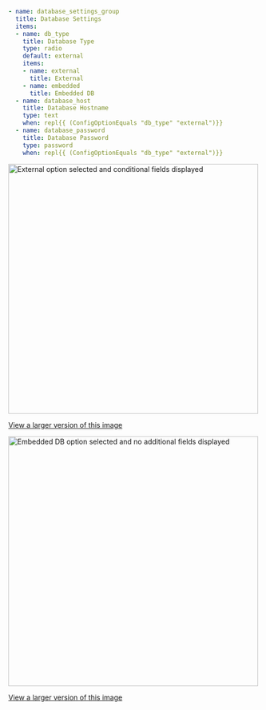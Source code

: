 ```yaml
- name: database_settings_group
  title: Database Settings
  items:
  - name: db_type
    title: Database Type
    type: radio
    default: external
    items:
    - name: external
      title: External
    - name: embedded
      title: Embedded DB
  - name: database_host
    title: Database Hostname
    type: text
    when: repl{{ (ConfigOptionEquals "db_type" "external")}}
  - name: database_password
    title: Database Password
    type: password
    when: repl{{ (ConfigOptionEquals "db_type" "external")}}
```

<img alt="External option selected and conditional fields displayed" src="/images/config-when-enabled.png" width="500px"/>

[View a larger version of this image](/images/config-when-enabled.png)

<img alt="Embedded DB option selected and no additional fields displayed" src="/images/config-when-disabled.png" width="500px"/>

[View a larger version of this image](/images/config-when-disabled.png)